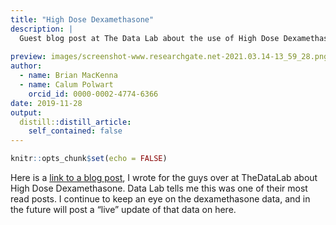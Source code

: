 ```yaml
---
title: "High Dose Dexamethasone"
description: |
  Guest blog post at The Data Lab about the use of High Dose Dexamethasone.
  
preview: images/screenshot-www.researchgate.net-2021.03.14-13_59_28.png
author:
  - name: Brian MacKenna
  - name: Calum Polwart
    orcid_id: 0000-0002-4774-6366
date: 2019-11-28
output:
  distill::distill_article:
    self_contained: false
---
```


```r
knitr::opts_chunk$set(echo = FALSE)
```

Here is a [link to a blog post](https://www.thedatalab.org/blog/67/high-dose-dexamethasone/), I wrote for the guys over at TheDataLab about High Dose Dexamethasone. Data Lab tells me this was one of their most read posts. I continue to keep an eye on the dexamethasone data, and in the future will post a "live" update of that data on here.
